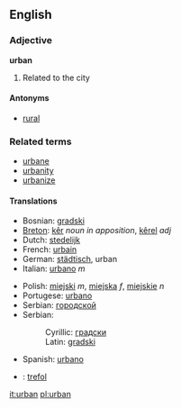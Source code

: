 ==English==
===Adjective===
'''urban'''

#Related to the city

====Antonyms====
*[[rural]]

===Related terms===
*[[urbane]]
*[[urbanity]]
*[[urbanize]]

====Translations====
{{top}}
*Bosnian: [[gradski]] {{m}}
*[[Breton]]: [[kêr]] ''noun in apposition'', [[kêrel]] ''adj''
*Dutch: [[stedelijk]]
*French: [[urbain]]
*German: [[städtisch]], urban
*Italian: [[urbano]] ''m''
{{mid}}
*Polish: [[miejski]] ''m'', [[miejska]] ''f'', [[miejskie]] ''n''
*Portugese: [[urbano]]
*Serbian: [[городской]]
*Serbian:
*:Cyrillic: [[градски]] {{m}}
*:Latin: [[gradski#Serbian|gradski]] {{m}}
*Spanish: [[urbano]]
*{{cy}}: [[trefol]]
{{bottom}}

[[it:urban]]
[[pl:urban]]